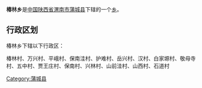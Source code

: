 {{中国乡级行政区
|行政区全称 = 椿林乡
|景观照片文件名 = 
|景观照片描述 = 
|汉语拼音 =
|其他语言 = 
|其他语言名称 = 
|位置图文件名 = 
|位置图描述 = 
|自定义图片=
|上级行政区 = [[陕西省|陕西省]][[渭南市|渭南市]][[蒲城县|蒲城县]]
|行政区类别 = [[乡级行政区|乡]]
|行政区划代码 = 
|行政区划 = 
|村委会 = 
|居委会 = 
|建置时间 = 
|领导职位 = 
|领导名称 = 
|政府驻地 = 
|毗邻 = 
|地理坐标 = 
|总面积 = 
|总人口 = 
|户籍人口 = 
|户籍人口年份 = 
|常住人口 = 
|常住人口年份 = 
|人口密度 = 
|GDP = 
|邮政编码 = 
|电话区号 = 
|官方网站 = 
|网站名称 = 
}}
'''椿林乡'''是[[中华人民共和国|中国]][[陕西省|陕西省]][[渭南市|渭南市]][[蒲城县|蒲城县]]下辖的一个[[乡级行政区|乡]]。

== 行政区划 ==
椿林乡下辖以下行政区：

椿林村、万兴村、平峨村、保南洼村、护难村、岳兴村、汉村、白家塬村、敬母寺村、五中村、贾王庄村、保南村、兴林村、山前洼村、山西村、石道村

{{陕西小作品}}
{{蒲城县行政区划}}

[[Category:蒲城县|Category:蒲城县]]